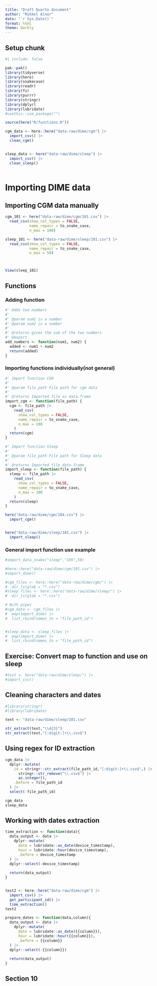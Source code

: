 ```yaml
---
title: "Draft Quarto document"
author: "Mikkel Alnor"
date: "`r Sys.Date()`"
format: html
theme: Darkly
---
```


## Setup chunk

```r
#| include: false

pak::pak()
library(tidyverse)
library(here)
library(snakecase)
library(readr)
library(fs)
library(purrr)
library(stringr)
library(dplyr)
library(lubridate)
#usethis::use_package("")

source(here("R/functions.R"))

cgm_data <- here::here("data-raw/dime/cgm") |> 
  import_csv() |> 
  clean_cgm()
  

sleep_data <- here("data-raw/dime/sleep") |>
  import_csv() |>
  clean_sleep()
  

```

# Importing DIME data

## Importing CGM data manually

```r
cgm_101 <- here("data-raw/dime/cgm/101.csv") |>
  read_csv(show_col_types = FALSE,
           name_repair = to_snake_case,
           n_max = 100)

sleep_101 <- here("data-raw/dime/sleep/101.csv") |>
  read_csv(show_col_types = FALSE,
           name_repair = to_snake_case,
           n_max = 50)



View(sleep_101)

```

## Functions

### Adding function

```r
#' Adds two numbers
#'
#' @param num1 is a number
#' @param num2 is a number
#'
#' @returns gives the sum of the two numbers
#' @export
add_numbers <- function(num1, num2) {
  added <- num1 + num2
  return(added)
}

```

### Importing functions individually(not general)

```r

#' Import function CGM
#'
#' @param file_path File path for cgm data
#'
#' @returns Imported file as data.frame
import_cgm <- function(file_path) {
  cgm <- file_path |>
    read_csv(
      show_col_types = FALSE,
      name_repair = to_snake_case,
      n_max = 100
    )
  return(cgm)
}

#' Import function Sleep
#'
#' @param file_path File path for Sleep data
#'
#' @returns Imported file data.frame
import_sleep <- function(file_path) {
  sleep <- file_path |>
    read_csv(
      show_col_types = FALSE,
      name_repair = to_snake_case,
      n_max = 100
    )
  return(sleep)
}

here("data-raw/dime/cgm/104.csv") |>
  import_cgm()


here("data-raw/dime/sleep/101.csv") |>
  import_sleep()


```

### General import function use example

```r
#import_data_snake("sleep","105",50)

#here::here("data-raw/dime/cgm/101.csv") |> 
#import_dime() 

```

```r
#cgm_files <- here::here("data-raw/dime/cgm/") |>
#  dir_ls(glob = "*.csv")
#sleep_files <- here::here("data-raw/dime/sleep/") |>
#  dir_ls(glob = "*.csv")

# With pipes
#cgm_data <- cgm_files |> 
#  map(import_dime) |> 
#  list_rbind(names_to = "file_path_id")


#sleep_data <- sleep_files |> 
#  map(import_dime) |> 
#  list_rbind(names_to = "file_path_id")

```

## Exercise: Convert map to function and use on sleep

```r
#test <- here("data-raw/dime/sleep/") |>
#import_csv()
```

## Cleaning characters and dates

```r
#library(stringr)
#library(lubridate)

text <- "data-raw/dime/sleep/101.csv"

str_extract(text,"\\d{3}")
str_extract(text,"[:digit:]+\\.csv$")
```

## Using regex for ID extraction

```r

cgm_data |> 
  dplyr::mutate(
    id = stringr::str_extract(file_path_id,"[:digit:]+\\.csv$",) |> 
      stringr::str_remove("\\.csv$") |> 
      as.integer(),
    .before = file_path_id
  ) |>
  select(-file_path_id)

```

```r

cgm_data
sleep_data

```

## Working with dates  extraction

```r

time_extraction <- function(data){
  data_output <- data |>  
    dplyr::mutate(
      date = lubridate::as_date(device_timestamp),
      hour = lubridate::hour(device_timestamp),
      .before = device_timestamp
  ) |> 
  dplyr::select(-device_timestamp)
  
  return(data_output)
}


test2 <- here::here("data-raw/dime/cgm") |> 
  import_csv() |> 
  get_participant_id() |> 
  time_extraction()
test2
```

```r

prepare_dates <- function(data,column){
  data_output <- data |>  
    dplyr::mutate(
      date = lubridate::as_date({{column}}),
      hour = lubridate::hour({{column}}),
      .before = {{column}}
  ) |> 
  dplyr::select(-{{column}})
  
  return(data_output)
}

```

## Section 10

```r


```
